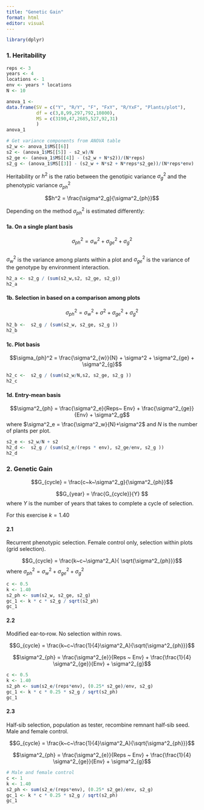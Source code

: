 ```yaml
---
title: "Genetic Gain"
format: html
editor: visual
---
```


```r
library(dplyr)
```

### 1. Heritability

```r
reps <- 3
years <- 4
locations <- 1
env <- years * locations
N <- 10

anova_1 <- 
data.frame(SV = c("Y", "R/Y", "F", "FxY", "R/YxF", "Plants/plot"), 
           df = c(3,8,99,297,792,10800), 
           MS = c(3190,47,2685,527,92,31)
           )
anova_1
```

```r
# Get variance components from ANOVA table
s2_w <- anova_1$MS[[6]]
s2 <- (anova_1$MS[[5]] - s2_w)/N
s2_ge <- (anova_1$MS[[4]] - (s2_w + N*s2))/(N*reps)
s2_g <- (anova_1$MS[[3]] - (s2_w + N*s2 + N*reps*s2_ge))/(N*reps*env)
```


Heritability or $h^2$ is the ratio between the genotipic variance $\sigma^2_g$ and the phenotypic variance $\sigma^2_{ph}$

$$h^2 = \frac{\sigma^2_g}{\sigma^2_{ph}}$$



Depending on the method $\sigma^2_{ph}$ is estimated differently:

#### 1a. On a single plant basis
  
$$\sigma_{ph}^2 = \sigma^2_{w} + \sigma^2_{ge} + \sigma^2_{g}$$  
$\sigma^2_{w}$ is the variance among plants within a plot and $\sigma^2_{ge}$ is the variance of the genotype by environment interaction.   


```r
h2_a <- s2_g / (sum(s2_w,s2, s2_ge, s2_g))
h2_a
```


#### 1b. Selection in based on a comparison among plots
  
$$\sigma_{ph}^2 = \sigma^2_{w} + \sigma^2 + \sigma^2_{ge} + \sigma^2_{g}$$

```r
h2_b <-  s2_g / (sum(s2_w, s2_ge, s2_g ))
h2_b
```

  
#### 1c. Plot basis

$$\sigma_{ph}^2 = \frac{\sigma^2_{w}}{N} + \sigma^2 + \sigma^2_{ge} + \sigma^2_{g}$$
  

```r
h2_c <-  s2_g / (sum(s2_w/N,s2, s2_ge, s2_g ))
h2_c
```


#### 1d. Entry-mean basis
  
$$\sigma^2_{ph} = \frac{\sigma^2_e}{Reps~ Env} + \frac{\sigma^2_{ge}}{Env} + \sigma^2_g$$
where $\sigma^2_e = \frac{\sigma^2_w}{N}+\sigma^2$ and $N$ is the number of plants per plot. 


```r
s2_e <- s2_w/N + s2
h2_d <-  s2_g / (sum(s2_e/(reps * env), s2_ge/env, s2_g ))
h2_d
```

### 2. Genetic Gain

$$G_{cycle} = \frac{c~k~\sigma^2_g}{\sigma^2_{ph}}$$

$$G_{year} = \frac{G_{cycle}}{Y} $$
where $Y$ is the number of years that takes to complete a cycle of selection.

For this exercise $k  = 1.40$


#### 2.1 

Recurrent phenotypic selection. Female control only, selection within plots (grid selection).

$$G_{cycle} = \frac{k~c~\sigma^2_A}{ \sqrt{\sigma^2_{ph}}}$$
where $\sigma^2_{ph} = \sigma^2_{w} + \sigma^2_{ge} + \sigma^2_{g}$

```r
c <- 0.5
k <- 1.40
s2_ph <- sum(s2_w, s2_ge, s2_g)
gc_1 <- k * c * s2_g / sqrt(s2_ph)
gc_1
```
#### 2.2

Modified ear‑to‑row. No selection within rows.

$$G_{cycle} = \frac{k~c~\frac{1}{4}\sigma^2_A}{\sqrt{\sigma^2_{ph}}}$$

$$\sigma^2_{ph} = \frac{\sigma^2_{e}}{Reps ~ Env} + \frac{\frac{1}{4} \sigma^2_{ge}}{Env} + \sigma^2_{g}$$

```r
c <- 0.5
k <- 1.40
s2_ph <- sum(s2_e/(reps*env), (0.25* s2_ge)/env, s2_g)
gc_1 <- k * c * 0.25 * s2_g / sqrt(s2_ph)
gc_1
```

#### 2.3

Half‑sib selection, population as tester, recombine remnant half‑sib seed.  Male and female control.

$$G_{cycle} = \frac{k~c~\frac{1}{4}\sigma^2_A}{\sqrt{\sigma^2_{ph}}}$$

$$\sigma^2_{ph} = \frac{\sigma^2_{e}}{Reps ~ Env} + \frac{\frac{1}{4} \sigma^2_{ge}}{Env} + \sigma^2_{g}$$

```r
# Male and female control
c <- 1
k <- 1.40
s2_ph <- sum(s2_e/(reps*env), (0.25* s2_ge)/env, s2_g)
gc_1 <- k * c * 0.25 * s2_g / sqrt(s2_ph)
gc_1
```

